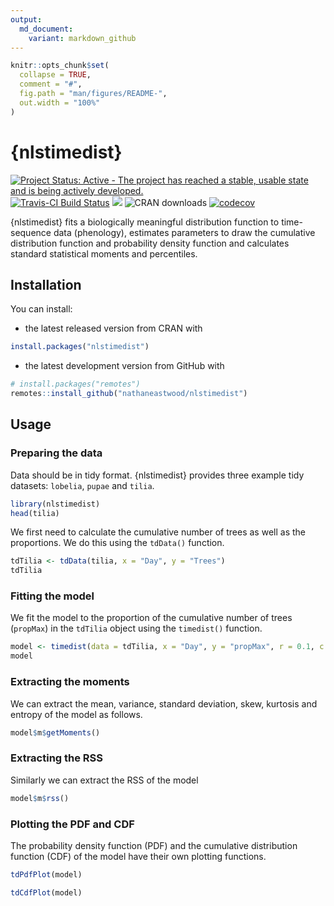 ```yaml
---
output:
  md_document:
    variant: markdown_github
---
```


```r
knitr::opts_chunk$set(
  collapse = TRUE,
  comment = "#",
  fig.path = "man/figures/README-",
  out.width = "100%"
)
```

# {nlstimedist}

[![Project Status: Active - The project has reached a stable, usable state and is being actively developed.](http://www.repostatus.org/badges/latest/active.svg)](https://www.repostatus.org/#active)
[![Travis-CI Build Status](https://travis-ci.org/nathaneastwood/nlstimedist.svg?branch=master)](https://travis-ci.org/nathaneastwood/nlstimedist)
[![](http://www.r-pkg.org/badges/version/nlstimedist)](https://www.r-pkg.org/pkg/nlstimedist)
![CRAN downloads](https://cranlogs.r-pkg.org/badges/nlstimedist)
[![codecov](https://codecov.io/gh/nathaneastwood/nlstimedist/branch/master/graph/badge.svg)](https://codecov.io/gh/nathaneastwood/nlstimedist)

{nlstimedist} fits a biologically meaningful distribution function to time-sequence data (phenology), estimates parameters to draw the cumulative distribution function and probability density function and calculates standard statistical moments and percentiles.

## Installation

You can install:

* the latest released version from CRAN with

```r
install.packages("nlstimedist")
```

* the latest development version from GitHub with

```r
# install.packages("remotes")
remotes::install_github("nathaneastwood/nlstimedist")
```

## Usage

### Preparing the data

Data should be in tidy format. {nlstimedist} provides three example tidy datasets: `lobelia`, `pupae` and `tilia`.

```r
library(nlstimedist)
head(tilia)
```

We first need to calculate the cumulative number of trees as well as the proportions. We do this using the `tdData()` function.

```r
tdTilia <- tdData(tilia, x = "Day", y = "Trees")
tdTilia
```

### Fitting the model
We fit the model to the proportion of the cumulative number of trees (`propMax`) in the `tdTilia` object using the `timedist()` function.

```r
model <- timedist(data = tdTilia, x = "Day", y = "propMax", r = 0.1, c = 0.5, t = 120)
model
```

### Extracting the moments
We can extract the mean, variance, standard deviation, skew, kurtosis and entropy of the model as follows.

```r
model$m$getMoments()
```

### Extracting the RSS
Similarly we can extract the RSS of the model

```r
model$m$rss()
```

### Plotting the PDF and CDF
The probability density function (PDF) and the cumulative distribution function (CDF) of the model have their own plotting functions.

```r
tdPdfPlot(model)
```

```r
tdCdfPlot(model)
```
